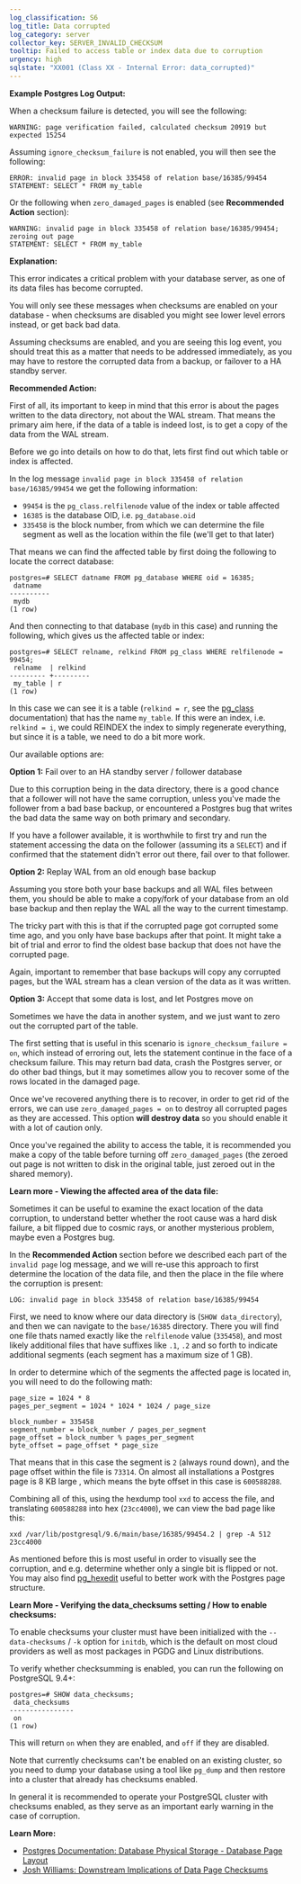 ```yaml
---
log_classification: S6
log_title: Data corrupted
log_category: server
collector_key: SERVER_INVALID_CHECKSUM
tooltip: Failed to access table or index data due to corruption
urgency: high
sqlstate: "XX001 (Class XX - Internal Error: data_corrupted)"
---
```


**Example Postgres Log Output:**

When a checksum failure is detected, you will see the following:

```
WARNING: page verification failed, calculated checksum 20919 but expected 15254
```

Assuming `ignore_checksum_failure` is not enabled, you will then see the following:

```
ERROR: invalid page in block 335458 of relation base/16385/99454
STATEMENT: SELECT * FROM my_table
```

Or the following when `zero_damaged_pages` is enabled (see **Recommended Action** section):

```
WARNING: invalid page in block 335458 of relation base/16385/99454; zeroing out page
STATEMENT: SELECT * FROM my_table
```

**Explanation:**

This error indicates a critical problem with your database server, as one of its data files has become corrupted.

You will only see these messages when checksums are enabled on your database - when checksums are disabled you might see lower level errors instead, or get back bad data.

Assuming checksums are enabled, and you are seeing this log event, you should treat this as a matter that needs to be addressed immediately, as you may have to restore the corrupted data from a backup, or failover to a HA standby server.

**Recommended Action:**

First of all, its important to keep in mind that this error is about the pages written to the data directory, not about the WAL stream. That means the primary aim here, if the data of a table is indeed lost, is to get a copy of the data from the WAL stream.

Before we go into details on how to do that, lets first find out which table or index is affected.

In the log message `invalid page in block 335458 of relation base/16385/99454` we get the following information:

* `99454` is the `pg_class.relfilenode` value of the index or table affected
* `16385` is the database OID, i.e. `pg_database.oid`
* `335458` is the block number, from which we can determine the file segment as well as the location within the file (we'll get to that later)

That means we can find the affected table by first doing the following to locate the correct database:

```
postgres=# SELECT datname FROM pg_database WHERE oid = 16385;
 datname  
----------
 mydb
(1 row)
```

And then connecting to that database (`mydb` in this case) and running the following, which gives us the affected table or index:

```
postgres=# SELECT relname, relkind FROM pg_class WHERE relfilenode = 99454;
 relname  | relkind
--------- +---------
 my_table | r
(1 row)
```

In this case we can see it is a table (`relkind = r`, see the [pg_class](https://www.postgresql.org/docs/current/static/catalog-pg-class.html) documentation) that has the name `my_table`. If this were an index, i.e. `relkind = i`, we could REINDEX the index to simply regenerate everything, but since it is a table, we need to do a bit more work.

Our available options are:

**Option 1:** Fail over to an HA standby server / follower database

Due to this corruption being in the data directory, there is a good chance that a follower
will not have the same corruption, unless you've made the follower from a bad base backup,
or encountered a Postgres bug that writes the bad data the same way on both primary and secondary.

If you have a follower available, it is worthwhile to first try and run the statement accessing
the data on the follower (assuming its a `SELECT`) and if confirmed that the statement didn't
error out there, fail over to that follower.

**Option 2:** Replay WAL from an old enough base backup

Assuming you store both your base backups and all WAL files between them, you should be able
to make a copy/fork of your database from an old base backup and then replay the WAL all the
way to the current timestamp.

The tricky part with this is that if the corrupted page got corrupted some time ago, and you
only have base backups after that point. It might take a bit of trial and error to find the
oldest base backup that does not have the corrupted page.

Again, important to remember that base backups will copy any corrupted pages, but the WAL stream
has a clean version of the data as it was written.

**Option 3:** Accept that some data is lost, and let Postgres move on

Sometimes we have the data in another system, and we just want to zero out the corrupted part of the table.

The first setting that is useful in this scenario is `ignore_checksum_failure = on`, which instead of erroring out, lets the statement continue in the face of a checksum failure. This may return bad data, crash the Postgres server, or do other bad things, but it may sometimes allow you to recover some of the rows located in the damaged page.

Once we've recovered anything there is to recover, in order to get rid of the errors, we can use `zero_damaged_pages = on` to destroy
all corrupted pages as they are accessed. This option **will destroy data** so you should enable it with a lot of caution only.

Once you've regained the ability to access the table, it is recommended you make a copy of the table before turning off `zero_damaged_pages` (the zeroed out page is not written to disk in the original table, just zeroed out in the shared memory).

**Learn more - Viewing the affected area of the data file:**

Sometimes it can be useful to examine the exact location of the data corruption, to understand
better whether the root cause was a hard disk failure, a bit flipped due to cosmic rays, or
another mysterious problem, maybe even a Postgres bug.

In the **Recommended Action** section before we described each part of the `invalid page` log message,
and we will re-use this approach to first determine the location of the data file, and then the place
in the file where the corruption is present:

```
LOG: invalid page in block 335458 of relation base/16385/99454
```

First, we need to know where our data directory is (`SHOW data_directory`), and then we can navigate to the `base/16385` directory.
There you will find one file thats named exactly like the `relfilenode` value (`335458`), and most likely
additional files that have suffixes like `.1`, `.2` and so forth to indicate additional segments (each segment has a maximum size of 1 GB).

In order to determine which of the segments the affected page is located in, you will need to do the following math:

```
page_size = 1024 * 8
pages_per_segment = 1024 * 1024 * 1024 / page_size

block_number = 335458
segment_number = block_number / pages_per_segment
page_offset = block_number % pages_per_segment
byte_offset = page_offset * page_size
```

That means that in this case the segment is `2` (always round down), and the page offset within the file is `73314`. On almost all installations a Postgres page is 8 KB large , which means the byte offset in this case is `600588288`.

Combining all of this, using the hexdump tool `xxd` to access the file, and translating `600588288` into hex (`23cc4000`), we can view the bad page like this:

```
xxd /var/lib/postgresql/9.6/main/base/16385/99454.2 | grep -A 512 23cc4000
```

As mentioned before this is most useful in order to visually see the corruption,
and e.g. determine whether only a single bit is flipped or not. You may also find [pg_hexedit](https://github.com/petergeoghegan/pg_hexedit) useful to better work with the Postgres page structure.

**Learn More - Verifying the data_checksums setting / How to enable checksums:**

To enable checksums your cluster must have been initialized with the `--data-checksums` / `-k` option for `initdb`,
which is the default on most cloud providers as well as most packages in PGDG and Linux distributions.

To verify whether checksumming is enabled, you can run the following on PostgreSQL 9.4+:

```
postgres=# SHOW data_checksums;
 data_checksums
----------------
 on
(1 row)
```

This will return `on` when they are enabled, and `off` if they are disabled.

Note that currently checksums can't be enabled on an existing cluster,
so you need to dump your database using a tool like `pg_dump` and then restore
into a cluster that already has checksums enabled.

In general it is recommended to operate your PostgreSQL cluster with checksums enabled,
as they serve as an important early warning in the case of corruption.

**Learn More:**

* [Postgres Documentation: Database Physical Storage - Database Page Layout](https://www.postgresql.org/docs/current/static/storage-page-layout.html)
* [Josh Williams: Downstream Implications of Data Page Checksums](https://www.endpoint.com/blog/2013/10/30/downstream-implications-of-data-page)
